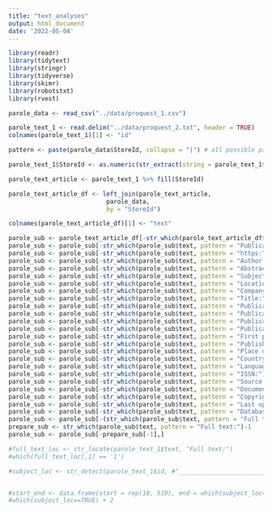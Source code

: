 ```yaml
---
title: "text_analyses"
output: html_document
date: '2022-05-04'
---
```


```r
library(readr)
library(tidytext)
library(stringr)
library(tidyverse) 
library(skimr)
library(robotstxt)
library(rvest)
```

```r
parole_data <- read_csv("../data/proquest_1.csv")
```

```r
parole_text_1 <- read.delim("../data/proquest_2.txt", header = TRUE)
colnames(parole_text_1)[1] <- "id"
```

```r

pattern <- paste(parole_data$StoreId, collapse = "|") # all possible patterns

parole_text_1$StoreId <- as.numeric(str_extract(string = parole_text_1$id, pattern = pattern))

parole_text_article <- parole_text_1 %>% fill(StoreId)

parole_text_article_df <- left_join(parole_text_article, 
                           parole_data,
                           by = "StoreId")

colnames(parole_text_article_df)[1] <- "text"
```


```r
parole_sub <- parole_text_article_df[-str_which(parole_text_article_df$text, pattern = "ProQuest document ID:"),]
parole_sub <- parole_sub[-str_which(parole_sub$text, pattern = "Publication info:"),]
parole_sub <- parole_sub[-str_which(parole_sub$text, pattern = "https:"),]
parole_sub <- parole_sub[-str_which(parole_sub$text, pattern = "Author:"),]
parole_sub <- parole_sub[-str_which(parole_sub$text, pattern = "Abstract:"),]
parole_sub <- parole_sub[-str_which(parole_sub$text, pattern = "Subject:"),]
parole_sub <- parole_sub[-str_which(parole_sub$text, pattern = "Location:"),]
parole_sub <- parole_sub[-str_which(parole_sub$text, pattern = "Company / organization:"),]
parole_sub <- parole_sub[-str_which(parole_sub$text, pattern = "Title:"),]
parole_sub <- parole_sub[-str_which(parole_sub$text, pattern = "Publication title:"),]
parole_sub <- parole_sub[-str_which(parole_sub$text, pattern = "Publication year:"),]
parole_sub <- parole_sub[-str_which(parole_sub$text, pattern = "Publication date:"),]
parole_sub <- parole_sub[-str_which(parole_sub$text, pattern = "Publication subject:"),]
parole_sub <- parole_sub[-str_which(parole_sub$text, pattern = "First page:"),]
parole_sub <- parole_sub[-str_which(parole_sub$text, pattern = "Publisher:"),]
parole_sub <- parole_sub[-str_which(parole_sub$text, pattern = "Place of publication:"),]
parole_sub <- parole_sub[-str_which(parole_sub$text, pattern = "Country of publication:"),]
parole_sub <- parole_sub[-str_which(parole_sub$text, pattern = "Language of publication:"),]
parole_sub <- parole_sub[-str_which(parole_sub$text, pattern = "ISSN:"),]
parole_sub <- parole_sub[-str_which(parole_sub$text, pattern = "Source type:"),]
parole_sub <- parole_sub[-str_which(parole_sub$text, pattern = "Document type:"),]
parole_sub <- parole_sub[-str_which(parole_sub$text, pattern = "Copyright:"),]
parole_sub <- parole_sub[-str_which(parole_sub$text, pattern = "Last updated:"),]
parole_sub <- parole_sub[-str_which(parole_sub$text, pattern = "Database:"),]
parole_sub <- parole_sub[-(str_which(parole_sub$text, pattern = "Full text:")-1),]
prepare_sub <- str_which(parole_sub$text, pattern = "Full text:")-1
parole_sub <- parole_sub[-prepare_sub[-1],]
```

```r
#full_text_loc <- str_locate(parole_text_1$text, "Full text:")
#which(full_text_loc[,1] == '1')

#subject_loc <- str_detect(parole_text_1$id, #"____________________________________________________________")


#start_end <- data.frame(start = rep(10, 519), end = which(subject_loc==TRUE) + 2)
#which(subject_loc==TRUE) + 2
```

```r

```